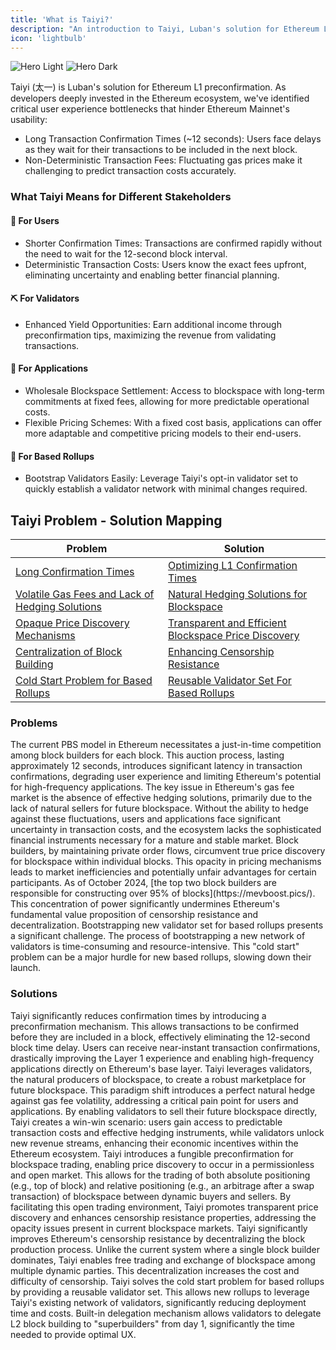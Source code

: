 ```yaml
---
title: 'What is Taiyi?'
description: "An introduction to Taiyi, Luban's solution for Ethereum L1 preconfirmation"
icon: 'lightbulb'
---
```


<img
  className="block dark:hidden"
  src="/images/taiyi-updated.png"
  alt="Hero Light"
/>
<img
  className="hidden dark:block"
  src="/images/taiyi-updated.png"
  alt="Hero Dark"
/>

Taiyi (太一) is Luban's solution for Ethereum L1 preconfirmation. As developers deeply invested in the Ethereum ecosystem, we've identified critical user experience bottlenecks that hinder Ethereum Mainnet's usability:

- Long Transaction Confirmation Times (~12 seconds): Users face delays as they wait for their transactions to be included in the next block.
- Non-Deterministic Transaction Fees: Fluctuating gas prices make it challenging to predict transaction costs accurately.



### What Taiyi Means for Different Stakeholders

#### 👤 For Users
- Shorter Confirmation Times: Transactions are confirmed rapidly without the need to wait for the 12-second block interval.
- Deterministic Transaction Costs: Users know the exact fees upfront, eliminating uncertainty and enabling better financial planning.   

#### ⛏️ For Validators
- Enhanced Yield Opportunities: Earn additional income through preconfirmation tips, maximizing the revenue from validating transactions.

#### 🦄 For Applications
- Wholesale Blockspace Settlement: Access to blockspace with long-term commitments at fixed fees, allowing for more predictable operational costs.
- Flexible Pricing Schemes: With a fixed cost basis, applications can offer more adaptable and competitive pricing models to their end-users.

#### 🧻 For Based Rollups
- Bootstrap Validators Easily: Leverage Taiyi's opt-in validator set to quickly establish a validator network with minimal changes required.

## Taiyi Problem - Solution Mapping

| Problem | Solution |
| --- | --- |
| [Long Confirmation Times](#1-long-confirmation-times) | [Optimizing L1 Confirmation Times](#1-optimizing-l1-confirmation-times) |
| [Volatile Gas Fees and Lack of Hedging Solutions](#2-volatile-gas-fees-and-lack-of-hedging-solutions) | [Natural Hedging Solutions for Blockspace](#2-natural-hedging-solutions-for-blockspace) |
| [Opaque Price Discovery Mechanisms](#3-opaque-price-discovery-mechanisms) | [Transparent and Efficient Blockspace Price Discovery](#3-transparent-and-efficient-blockspace-price-discovery) |
| [Centralization of Block Building](#4-centralization-of-block-building) | [Enhancing Censorship Resistance](#4-enhancing-censorship-resistance) |
| [Cold Start Problem for Based Rollups](#5-cold-start-problem-for-based-rollups) | [Reusable Validator Set For Based Rollups](#5-reusable-validator-set-for-based-rollups) |


### Problems

<AccordionGroup>

<Accordion title="1. Long Confirmation Times">
The current PBS model in Ethereum necessitates a just-in-time competition among block builders for each block. This auction process, lasting approximately 12 seconds, introduces significant latency in transaction confirmations, degrading user experience and limiting Ethereum's potential for high-frequency applications.
</Accordion>

<Accordion title="2. Volatile Gas Fees and Lack of Hedging Solutions">
The key issue in Ethereum's gas fee market is the absence of effective hedging solutions, primarily due to the lack of natural sellers for future blockspace. Without the ability to hedge against these fluctuations, users and applications face significant uncertainty in transaction costs, and the ecosystem lacks the sophisticated financial instruments necessary for a mature and stable market.
</Accordion>

<Accordion title="3. Opaque Price Discovery Mechanisms">
Block builders, by maintaining private order flows, circumvent true price discovery for blockspace within individual blocks. This opacity in pricing mechanisms leads to market inefficiencies and potentially unfair advantages for certain participants.
</Accordion>

<Accordion title="4. Centralization of Block Building">
As of October 2024, [the top two block builders are responsible for constructing over 95% of blocks](https://mevboost.pics/). This concentration of power significantly undermines Ethereum's fundamental value proposition of censorship resistance and decentralization.
</Accordion>
<Accordion title="5. Cold Start Problem for Based Rollups">
Bootstrapping new validator set for based rollups presents a significant challenge. The process of bootstrapping a new network of validators is time-consuming and resource-intensive. This "cold start" problem can be a major hurdle for new based rollups, slowing down their launch.
</Accordion>


</AccordionGroup>

### Solutions

<AccordionGroup>

<Accordion title="1. Optimizing L1 Confirmation Times">
Taiyi significantly reduces confirmation times by introducing a preconfirmation mechanism. This allows transactions to be confirmed before they are included in a block, effectively eliminating the 12-second block time delay. Users can receive near-instant transaction confirmations, drastically improving the Layer 1 experience and enabling high-frequency applications directly on Ethereum's base layer.
</Accordion>

<Accordion title="2. Natural Hedging Solutions for Blockspace">
Taiyi leverages validators, the natural producers of blockspace, to create a robust marketplace for future blockspace. This paradigm shift introduces a perfect natural hedge against gas fee volatility, addressing a critical pain point for users and applications. By enabling validators to sell their future blockspace directly, Taiyi creates a win-win scenario: users gain access to predictable transaction costs and effective hedging instruments, while validators unlock new revenue streams, enhancing their economic incentives within the Ethereum ecosystem. 
</Accordion>

<Accordion title="3. Transparent and Efficient Blockspace Price Discovery">
Taiyi introduces a fungible preconfirmation for blockspace trading, enabling price discovery to occur in a permissionless and open market. This allows for the trading of both absolute positioning (e.g., top of block) and relative positioning (e.g., an arbitrage after a swap transaction) of blockspace between dynamic buyers and sellers. By facilitating this open trading environment, Taiyi promotes transparent price discovery and enhances censorship resistance properties, addressing the opacity issues present in current blockspace markets.
</Accordion>

<Accordion title="4. Enhancing Censorship Resistance">
Taiyi significantly improves Ethereum's censorship resistance by decentralizing the block production process. Unlike the current system where a single block builder dominates, Taiyi enables free trading and exchange of blockspace among multiple dynamic parties. This decentralization increases the cost and difficulty of censorship.
</Accordion>

<Accordion title="5. Reusable Validator Set For Based Rollups">
Taiyi solves the cold start problem for based rollups by providing a reusable validator set. This allows new rollups to leverage Taiyi's existing network of validators, significantly reducing deployment time and costs. Built-in delegation mechanism allows validators to delegate L2 block building to "superbuilders" from day 1, significantly the time needed to provide optimal UX.
</Accordion>




</AccordionGroup>
